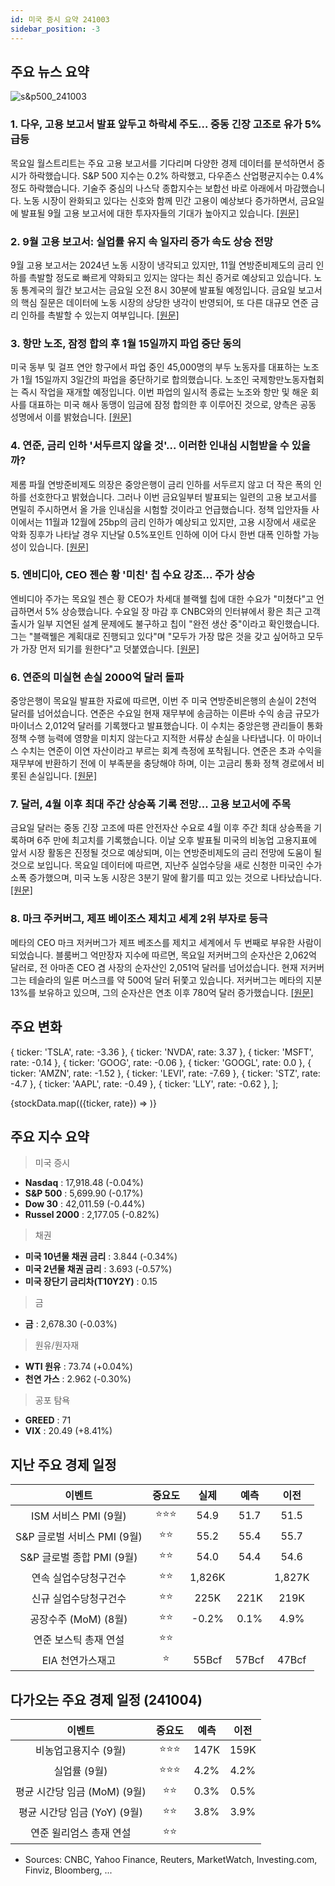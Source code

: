 ```yaml
---
id: 미국 증시 요약 241003
sidebar_position: -3
---
```


## 주요 뉴스 요약

![s&p500_241003](/map/241003.png)

### 1. **다우, 고용 보고서 발표 앞두고 하락세 주도... 중동 긴장 고조로 유가 5% 급등**

목요일 월스트리트는 주요 고용 보고서를 기다리며 다양한 경제 데이터를 분석하면서 증시가 하락했습니다. S&P 500 지수는 0.2% 하락했고, 다우존스 산업평균지수는 0.4% 정도 하락했습니다. 기술주 중심의 나스닥 종합지수는 보합선 바로 아래에서 마감했습니다. 노동 시장이 완화되고 있다는 신호와 함께 민간 고용이 예상보다 증가하면서, 금요일에 발표될 9월 고용 보고서에 대한 투자자들의 기대가 높아지고 있습니다. [[원문]](https://finance.yahoo.com/news/live/stock-market-today-dow-leads-declines-ahead-of-jobs-report-oil-surges-5-as-mideast-focus-intensifies-200102775.html)

### 2. **9월 고용 보고서: 실업률 유지 속 일자리 증가 속도 상승 전망**

9월 고용 보고서는 2024년 노동 시장이 냉각되고 있지만, 11월 연방준비제도의 금리 인하를 촉발할 정도로 빠르게 약화되고 있지는 않다는 최신 증거로 예상되고 있습니다. 노동 통계국의 월간 보고서는 금요일 오전 8시 30분에 발표될 예정입니다. 금요일 보고서의 핵심 질문은 데이터에 노동 시장의 상당한 냉각이 반영되어, 또 다른 대규모 연준 금리 인하를 촉발할 수 있는지 여부입니다. [[원문]](https://finance.yahoo.com/news/september-jobs-report-job-growth-expected-to-pick-up-as-unemployment-rate-stays-flat-153232229.html)

### 3. **항만 노조, 잠정 합의 후 1월 15일까지 파업 중단 동의**

미국 동부 및 걸프 연안 항구에서 파업 중인 45,000명의 부두 노동자를 대표하는 노조가 1월 15일까지 3일간의 파업을 중단하기로 합의했습니다. 노조인 국제항만노동자협회는 즉시 작업을 재개할 예정입니다. 이번 파업의 일시적 종료는 노조와 항만 및 해운 회사를 대표하는 미국 해사 동맹이 임금에 잠정 합의한 후 이루어진 것으로, 양측은 공동 성명에서 이를 밝혔습니다. [[원문]](https://www.marketwatch.com/story/dockworkers-union-agrees-to-suspend-port-strike-until-jan-15-to-provide-time-to-negotiate-new-contract-5fb8cdf9?mod=home-page)

### 4. **연준, 금리 인하 '서두르지 않을 것'... 이러한 인내심 시험받을 수 있을까?**

제롬 파월 연방준비제도 의장은 중앙은행이 금리 인하를 서두르지 않고 더 작은 폭의 인하를 선호한다고 밝혔습니다. 그러나 이번 금요일부터 발표되는 일련의 고용 보고서를 면밀히 주시하면서 올 가을 인내심을 시험할 것이라고 언급했습니다. 정책 입안자들 사이에서는 11월과 12월에 25bp의 금리 인하가 예상되고 있지만, 고용 시장에서 새로운 악화 징후가 나타날 경우 지난달 0.5%포인트 인하에 이어 다시 한번 대폭 인하할 가능성이 있습니다. [[원문]](https://finance.yahoo.com/news/fed-is-in-no-hurry-to-cut-rates-quickly-could-that-patience-be-tested-080010592.html)

### 5. **엔비디아, CEO 젠슨 황 '미친' 칩 수요 강조... 주가 상승**

엔비디아 주가는 목요일 젠슨 황 CEO가 차세대 블랙웰 칩에 대한 수요가 "미쳤다"고 언급하면서 5% 상승했습니다. 수요일 장 마감 후 CNBC와의 인터뷰에서 황은 최근 고객 출시가 일부 지연된 설계 문제에도 불구하고 칩이 "완전 생산 중"이라고 확인했습니다. 그는 "블랙웰은 계획대로 진행되고 있다"며 "모두가 가장 많은 것을 갖고 싶어하고 모두가 가장 먼저 되기를 원한다"고 덧붙였습니다. [[원문]](https://finance.yahoo.com/news/nvidia-stock-rises-as-ceo-jensen-huang-touts-insane-chip-demand-162700341.html)

### 6. **연준의 미실현 손실 2000억 달러 돌파**

중앙은행이 목요일 발표한 자료에 따르면, 이번 주 미국 연방준비은행의 손실이 2천억 달러를 넘어섰습니다. 연준은 수요일 현재 재무부에 송금하는 이른바 수익 송금 규모가 마이너스 2,012억 달러를 기록했다고 발표했습니다. 이 수치는 중앙은행 관리들이 통화 정책 수행 능력에 영향을 미치지 않는다고 지적한 서류상 손실을 나타냅니다. 이 마이너스 수치는 연준이 이연 자산이라고 부르는 회계 측정에 포착됩니다. 연준은 초과 수익을 재무부에 반환하기 전에 이 부족분을 충당해야 하며, 이는 고금리 통화 정책 경로에서 비롯된 손실입니다. [[원문]](https://www.reuters.com/business/finance/feds-paper-losses-top-200-bln-mark-2024-10-03/)

### 7. **달러, 4월 이후 최대 주간 상승폭 기록 전망... 고용 보고서에 주목**

금요일 달러는 중동 긴장 고조에 따른 안전자산 수요로 4월 이후 주간 최대 상승폭을 기록하며 6주 만에 최고치를 기록했습니다. 이날 오후 발표될 미국의 비농업 고용지표에 앞서 시장 활동은 진정될 것으로 예상되며, 이는 연방준비제도의 금리 전망에 도움이 될 것으로 보입니다. 목요일 데이터에 따르면, 지난주 실업수당을 새로 신청한 미국인 수가 소폭 증가했으며, 미국 노동 시장은 3분기 말에 활기를 띠고 있는 것으로 나타났습니다. [[원문]](https://www.reuters.com/markets/currencies/dollar-poised-largest-weekly-gain-since-april-jobs-report-focus-2024-10-04/)

### 8. **마크 주커버그, 제프 베이조스 제치고 세계 2위 부자로 등극**

메타의 CEO 마크 저커버그가 제프 베조스를 제치고 세계에서 두 번째로 부유한 사람이 되었습니다. 블룸버그 억만장자 지수에 따르면, 목요일 저커버그의 순자산은 2,062억 달러로, 전 아마존 CEO 겸 사장의 순자산인 2,051억 달러를 넘어섰습니다. 현재 저커버그는 테슬라의 일론 머스크를 약 500억 달러 뒤쫓고 있습니다. 저커버그는 메타의 지분 13%를 보유하고 있으며, 그의 순자산은 연초 이후 780억 달러 증가했습니다. [[원문]](https://www.cnbc.com/2024/10/03/mark-zuckerberg-passes-jeff-bezos-as-worlds-second-richest-person.html)

## 주요 변화

  { ticker: 'TSLA', rate: -3.36 },
  { ticker: 'NVDA', rate: 3.37 },
  { ticker: 'MSFT', rate: -0.14 },
  { ticker: 'GOOG', rate: -0.06 },
  { ticker: 'GOOGL', rate: 0.0 },
  { ticker: 'AMZN', rate: -1.52 },
  { ticker: 'LEVI', rate: -7.69 },
  { ticker: 'STZ', rate: -4.7 },
  { ticker: 'AAPL', rate: -0.49 },
  { ticker: 'LLY', rate: -0.62 },
];

{stockData.map(({ticker, rate}) => <StockCardMini key={ticker} ticker={ticker} rate={rate}></StockCardMini>)}

## 주요 지수 요약

> 미국 증시

- **Nasdaq** : 17,918.48 (-0.04%)
- **S&P 500** : 5,699.90 (-0.17%)
- **Dow 30** : 42,011.59 (-0.44%)
- **Russel 2000** : 2,177.05 (-0.82%)

> 채권

- **미국 10년물 채권 금리** : 3.844 (-0.34%)
- **미국 2년물 채권 금리** : 3.693 (-0.57%)
- **미국 장단기 금리차(T10Y2Y)** : 0.15

> 금

- **금** : 2,678.30 (-0.03%)

> 원유/원자재

- **WTI 원유** : 73.74 (+0.04%)
- **천연 가스** : 2.962 (-0.30%)

> 공포 탐욕

- **GREED** : 71
- **VIX** : 20.49 (+8.41%)

## 지난 주요 경제 일정

|           이벤트            | 중요도 |  실제  | 예측  |  이전  |
| :-------------------------: | :----: | :----: | :---: | :----: |
|    ISM 서비스 PMI (9월)     | ⭐⭐⭐ |  54.9  | 51.7  |  51.5  |
| S&P 글로벌 서비스 PMI (9월) |  ⭐⭐  |  55.2  | 55.4  |  55.7  |
|  S&P 글로벌 종합 PMI (9월)  |  ⭐⭐  |  54.0  | 54.4  |  54.6  |
|    연속 실업수당청구건수    |  ⭐⭐  | 1,826K |       | 1,827K |
|    신규 실업수당청구건수    |  ⭐⭐  |  225K  | 221K  |  219K  |
|    공장수주 (MoM) (8월)     |  ⭐⭐  | -0.2%  | 0.1%  |  4.9%  |
|    연준 보스틱 총재 연설    |  ⭐⭐  |        |       |        |
|      EIA 천연가스재고       |   ⭐   | 55Bcf  | 57Bcf | 47Bcf  |

## 다가오는 주요 경제 일정 (241004)

|            이벤트            | 중요도 | 예측 | 이전 |
| :--------------------------: | :----: | :--: | :--: |
|     비농업고용지수 (9월)     | ⭐⭐⭐ | 147K | 159K |
|         실업률 (9월)         | ⭐⭐⭐ | 4.2% | 4.2% |
| 평균 시간당 임금 (MoM) (9월) |  ⭐⭐  | 0.3% | 0.5% |
| 평균 시간당 임금 (YoY) (9월) |  ⭐⭐  | 3.8% | 3.9% |
|   연준 윌리엄스 총재 연설    |  ⭐⭐  |      |      |

- Sources: CNBC, Yahoo Finance, Reuters, MarketWatch, Investing.com, Finviz, Bloomberg, ...
